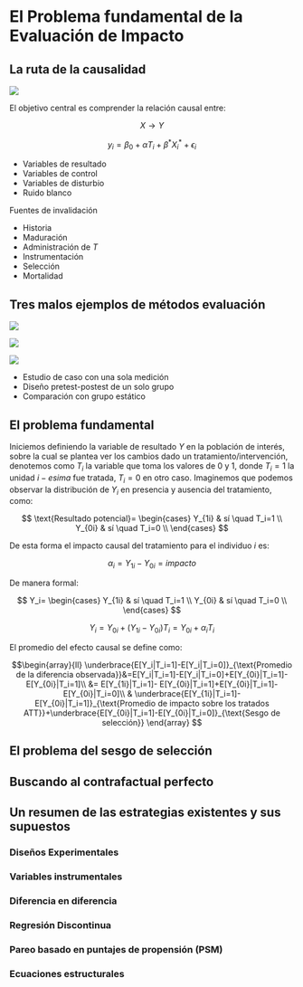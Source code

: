 # El Problema fundamental de la Evaluación de Impacto

## La ruta de la causalidad

![](https://blogsmedia.lse.ac.uk/blogs.dir/9/files/2019/02/DFIF-VfM.png)

El objetivo central es comprender la relación causal entre:

$$X\rightarrow Y $$

$$y_i=\beta_0+\alpha T_i+\beta^* X^*_i+\epsilon_i$$  
  
  * Variables de resultado 
  * Variables de control
  * Variables de disturbio
  * Ruido blanco

Fuentes de invalidación

  * Historia
  * Maduración
  * Administración de $T$
  * Instrumentación
  * Selección
  * Mortalidad

## Tres malos ejemplos de métodos evaluación

![](https://bigdata-madesimple.com/wp-content/uploads/2016/05/correlation.png)

![](https://miro.medium.com/max/1400/1*NaXGm0CE6EVEa5FDWAZlDQ.png)

![](images/c1.jpg)

  * Estudio de caso con una sola medición
  * Diseño pretest-postest de un solo grupo
  * Comparación con grupo estático

## El problema fundamental

Iniciemos definiendo la variable de resultado $Y$ en la población de interés, sobre la cual se plantea ver los cambios dado un tratamiento/intervención, denotemos como $T_i$ la variable que toma los valores de $0$ y $1$, donde $T_i=1$ la unidad $i-esima$ fue tratada, $T_i=0$ en otro caso. Imaginemos que podemos observar la distribución de $Y_i$ en presencia y ausencia del tratamiento, como:

$$
\text{Resultado potencial}=
\begin{cases}
Y_{1i} & sí \quad T_i=1  \\
Y_{0i} & sí \quad T_i=0   \\
\end{cases}
$$

De esta forma el impacto causal del tratamiento para el individuo $i$ es:

$$\alpha_i=Y_{1i}-Y_{0i}=impacto$$

De manera formal:

$$
Y_i=
\begin{cases}
Y_{1i} & sí \quad T_i=1  \\
Y_{0i} & sí \quad T_i=0   \\
\end{cases}
$$

$$Y_i=Y_{0i}+(Y_{1i}-Y_{0i})T_i=Y_{0i}+\alpha_i T_i$$

El promedio del efecto causal se define como:

$$\begin{array}{ll}
\underbrace{E[Y_i|T_i=1]-E[Y_i|T_i=0]}_{\text{Promedio de la diferencia observada}}&=E[Y_i|T_i=1]-E[Y_i|T_i=0]+E[Y_{0i}|T_i=1]- E[Y_{0i}|T_i=1]\\
&= E[Y_{1i}|T_i=1]- E[Y_{0i}|T_i=1]+E[Y_{0i}|T_i=1]-E[Y_{0i}|T_i=0]\\
& \underbrace{E[Y_{1i}|T_i=1]- E[Y_{0i}|T_i=1]}_{\text{Promedio de impacto sobre los tratados ATT}}+\underbrace{E[Y_{0i}|T_i=1]-E[Y_{0i}|T_i=0]}_{\text{Sesgo de selección}}
\end{array}
$$

## El problema del sesgo de selección
## Buscando al contrafactual perfecto
## Un resumen de las estrategias existentes y sus supuestos
### Diseños Experimentales
### Variables instrumentales
### Diferencia en diferencia
### Regresión Discontinua
### Pareo basado en puntajes de propensión (PSM)
### Ecuaciones estructurales